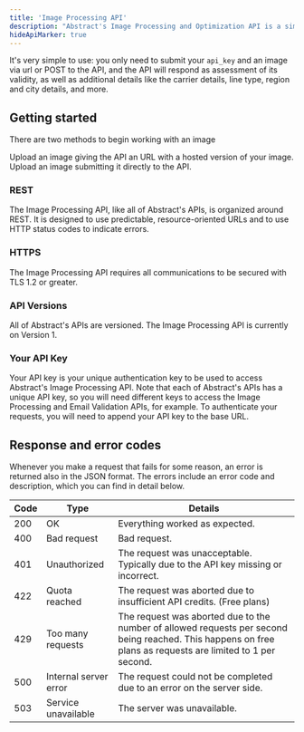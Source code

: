 ```yaml
---
title: 'Image Processing API'
description: "Abstract's Image Processing and Optimization API is a simple yet powerful REST API that is used to convert, compress, or optimization an image that is provided via a URL or via POST to the API itself."
hideApiMarker: true
---
```


It's very simple to use: you only need to submit your `api_key` and an image via url or POST to the API, and the API will respond as assessment of its validity, as well as additional details like the carrier details, line type, region and city details, and more.

## Getting started

There are two methods to begin working with an image

<Card title="Upload via URL" icon="link" href="images/url">
  Upload an image giving the API an URL with a hosted version of your image.
</Card>

<Card title="Upload via POST" icon="upload" href="images/upload">
  Upload an image submitting it directly to the API.
</Card>

### REST

The Image Processing API, like all of Abstract's APIs, is organized around REST. It is designed to use predictable, resource-oriented URLs and to use HTTP status codes to indicate errors.

### HTTPS

The Image Processing API requires all communications to be secured with TLS 1.2 or greater.

### API Versions

All of Abstract's APIs are versioned. The Image Processing API is currently on Version 1.

### Your API Key

Your API key is your unique authentication key to be used to access Abstract's Image Processing API. Note that each of Abstract's APIs has a unique API key, so you will need different keys to access the Image Processing and Email Validation APIs, for example. To authenticate your requests, you will need to append your API key to the base URL.

## Response and error codes

Whenever you make a request that fails for some reason, an error is returned also in the JSON format. The errors include an error code and description, which you can find in detail below.

| Code        | Type                    | Details                                                                                                                                                     |
| ----------- | ----------------------- | ----------------------------------------------------------------------------------------------------------------------------------------------------------- |
| 200         | OK                      | Everything worked as expected.                                                                                                                              |
| 400         | Bad request	            | Bad request.                                                                                                                                                |
| 401         | Unauthorized            | The request was unacceptable. Typically due to the API key missing or incorrect.                                                                            |
| 422         | Quota reached	          | The request was aborted due to insufficient API credits. (Free plans)                                                                                       |
| 429         | Too many requests       | The request was aborted due to the number of allowed requests per second being reached. This happens on free plans as requests are limited to 1 per second. |
| 500         | Internal server error	  | The request could not be completed due to an error on the server side.                                                                                      |
| 503         | Service unavailable	    | The server was unavailable.                                                                                                                                 |
